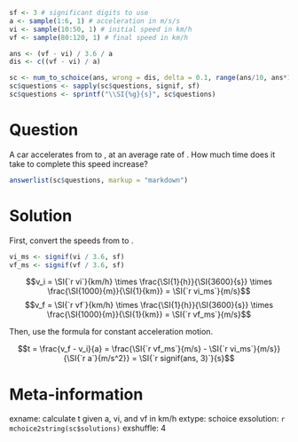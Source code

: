 ```r
sf <- 3 # significant digits to use
a <- sample(1:6, 1) # acceleration in m/s/s
vi <- sample(10:50, 1) # initial speed in km/h
vf <- sample(80:120, 1) # final speed in km/h

ans <- (vf - vi) / 3.6 / a
dis <- c((vf - vi) / a)

sc <- num_to_schoice(ans, wrong = dis, delta = 0.1, range(ans/10, ans*10), format = FALSE)
sc$questions <- sapply(sc$questions, signif, sf)
sc$questions <- sprintf("\\SI{%g}{s}", sc$questions)
```

Question
========
A car accelerates from \SI{`r vi`}{km/h} to \SI{`r vf`}{km/h}, at an average rate of \SI{`r a`}{m/s^2}. How much time does it take to complete this speed increase?

```r
answerlist(sc$questions, markup = "markdown")
```

Solution
========
First, convert the speeds from \unit{km/h} to \unit{m/s}.

```r
vi_ms <- signif(vi / 3.6, sf)
vf_ms <- signif(vf / 3.6, sf)
```

$$v_i = \SI{`r vi`}{km/h} \times \frac{\SI{1}{h}}{\SI{3600}{s}} \times \frac{\SI{1000}{m}}{\SI{1}{km}} = \SI{`r vi_ms`}{m/s}$$
$$v_f = \SI{`r vf`}{km/h} \times \frac{\SI{1}{h}}{\SI{3600}{s}} \times \frac{\SI{1000}{m}}{\SI{1}{km}} = \SI{`r vf_ms`}{m/s}$$


Then, use the formula for constant acceleration motion.

$$t = \frac{v_f - v_i}{a} = \frac{\SI{`r vf_ms`}{m/s} - \SI{`r vi_ms`}{m/s}}{\SI{`r a`}{m/s^2}} = \SI{`r signif(ans, 3)`}{s}$$

Meta-information
================
exname: calculate t given a, vi, and vf in km/h
extype: schoice
exsolution: `r mchoice2string(sc$solutions)`
exshuffle: 4
